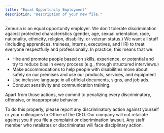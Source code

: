 ```yaml
---
title: "Equal Opportunity Employment"
description: "Description of your new file."
---
```


Zemuria is an equal opportunity employer. We don’t tolerate discrimination against protected characteristics (gender, age, sexual orientation, race, nationality, ethnicity, religion, disability, or veteran status.) We want all staff (including apprentices, trainees, interns, executives, and HR) to treat everyone respectfully and professionally. In practice, this means that we:

- Hire and promote people based on skills, experience, or potential and try to reduce bias in every process (e.g., through structured interviews.)
- Make accommodations to help people with disabilities move about safely on our premises and use our products, services, and equipment
- Use inclusive language in all official documents, signs, and job ads.
- Conduct sensitivity and communication training.

Apart from those actions, we commit to penalizing every discriminatory, offensive, or inappropriate behavior.

To do this properly, please report any discriminatory action against yourself or your colleagues to Office of the CEO. Our company will not retaliate against you if you file a complaint or discrimination lawsuit. Any staff member who retaliates or discriminates will face disciplinary action.